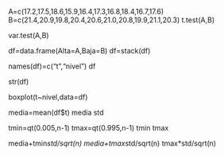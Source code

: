 A=c(17.2,17.5,18.6,15.9,16.4,17.3,16.8,18.4,16.7,17.6)
B=c(21.4,20.9,19.8,20.4,20.6,21.0,20.8,19.9,21.1,20.3)
t.test(A,B)

var.test(A,B)

df=data.frame(Alta=A,Baja=B)
df=stack(df)

names(df)=c("t","nivel")
df

str(df)

boxplot(t~nivel,data=df)


media=mean(df$t)
media
std

tmin=qt(0.005,n-1)
tmax=qt(0.995,n-1)
tmin
tmax

media+tmin*std/sqrt(n)
media+tmax*std/sqrt(n)
tmax*std/sqrt(n)

